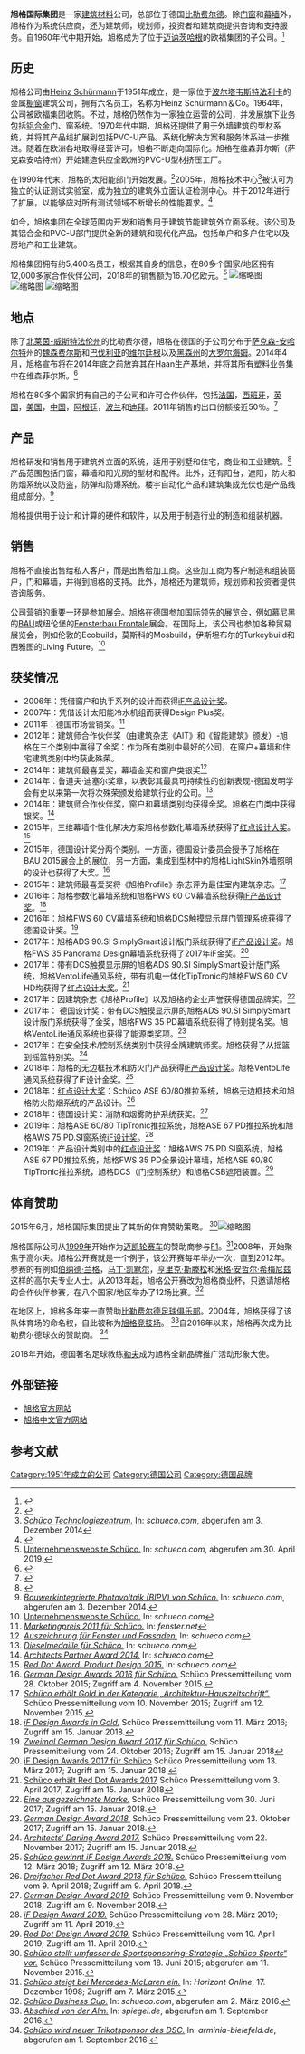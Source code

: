 {{Infobox company
| name = Schüco International KG
| logo = Schüco 2011 logo.svg
| homepage = [http://www.schueco.com/de www.schueco.de]
| type = 有限合伙
| foundation = 1951年
[[德国|德国]][[比勒菲尔德|比勒菲尔德]]
| revenue = 17.5亿欧元（2019）
| num_employees = 5400（2018）
| area_served = 
| key_people = 世界各地
| industry = [[建筑材料|建筑材料]]
}}
'''旭格国际集团'''是一家[[建筑材料|建筑材料]]公司，总部位于德国[[比勒费尔德|比勒费尔德]]。除[[门|门]][[窗|窗]]和[[立面|幕墙]]外，旭格作为系统供应商，还为建筑师，规划师，投资者和建筑商提供咨询和支持服务。自1960年代中期开始，旭格成为了位于[[迈讷茨哈根|迈讷茨哈根]]的欧福集团的子公司。<ref>{{Webarchive|url=http://www.otto-fuchs.com/index.php?id=17}}</ref>

== 历史 ==
旭格公司由[[Heinz_Schürmann_(企业家)|Heinz Schürmann]]于1951年成立，是一家位于[[波尔塔韦斯特法利卡|波尔塔韦斯特法利卡]]的金属[[商店橱窗|橱窗]]建筑公司，拥有六名员工，名称为Heinz Schürmann＆Co。1964年，公司被欧福集团收购。不过，旭格仍然作为一家独立运营的公司，并发展旗下业务包括[[铝合金|铝合金]]门、窗系统。1970年代中期，旭格还提供了用于外墙建筑的型材系统，并将其产品线扩展到包括PVC-U产品。系统化解决方案和服务体系进一步推进。随着在欧洲各地取得经营许可，旭格不断走向国际化。旭格在维森菲尔斯（萨克森安哈特州）开始建造供应全欧洲的PVC-U型材挤压工厂。

在1990年代末，旭格的太阳能部门开始发展。<ref>{{Cite web |url=http://www.schueco.com/web2/de |title=Unternehmenswebsite Schüco |access-date=2020-07-01 |archive-date=2019-11-08 |archive-url=https://web.archive.org/web/20191108104015/https://www.schueco.com/web2/de |dead-url=no }}</ref>2005年，旭格技术中心<ref>[http://www.schueco.com/web2/de/unternehmen/schueco/technologiezentrum ''Schüco Technologiezentrum.''] {{Wayback|url=http://www.schueco.com/web2/de/unternehmen/schueco/technologiezentrum |date=20190411080138 }} In: ''schueco.com'', abgerufen am 3. Dezember 2014</ref>被认可为独立的认证测试实验室，成为独立的建筑外立面认证检测中心。并于2012年进行了扩展，以能够应对所有测试领域不断增长的性能要求。<ref>{{Cite web |url=http://www.portalderwirtschaft.de/pages/pm/?show=181868 |title=存档副本 |access-date=2020-07-01 |archive-date=2020-07-01 |archive-url=https://web.archive.org/web/20200701204819/https://www.portalderwirtschaft.de/pages/pm/?show=181868 |dead-url=no }}</ref>

如今，旭格集团在全球范围内开发和销售用于建筑节能建筑外立面系统。该公司及其铝合金和PVC-U部门提供全新的建筑和现代化产品，包括单户和多户住宅以及房地产和工业建筑。

旭格集团拥有约5,400名员工，根据其自身的信息，在80多个国家/地区拥有12,000多家合作伙伴公司，2018年的销售额为16.70亿欧元。<ref>[http://www.schueco.com/web2/de/unternehmen Unternehmenswebsite Schüco.] {{Wayback|url=http://www.schueco.com/web2/de/unternehmen |date=20190411080107 }} In: ''schueco.com'', abgerufen am 30. April 2019.</ref>
[[File:Unternehmenszentrale_Bielefeld.jpg|缩略图]]
[[File:Schueco_technology_center.jpg|缩略图]]
[[File:Schüco_International_KG.jpg|缩略图]]

== 地点 ==
除了[[北莱茵-威斯特法伦|北莱茵-威斯特法伦州]]的比勒费尔德，旭格在德国的子公司分布于[[萨克森-安哈尔特|萨克森-安哈尔特]]州的[[魏森费尔斯|魏森费尔斯]]和[[巴伐利亚|巴伐利亚]]的[[大罗尔海姆|维尔廷根]]以及[[黑森|黑森州]]的[[大罗尔海姆|大罗尔海姆]]。2014年4月，旭格宣布将在2014年底之前放弃其在Haan生产基地，并将其所有塑料业务集中在维森菲尔斯。<ref>{{Cite web |url=http://www.rp-online.de/nrw/staedte/haan/schueco-verlaesst-haan-ende-2014-aid-1.4169342 |title=rp-online.de |access-date=2020-07-01 |archive-date=2016-09-27 |archive-url=https://web.archive.org/web/20160927063807/http://www.rp-online.de/nrw/staedte/haan/schueco-verlaesst-haan-ende-2014-aid-1.4169342 |dead-url=no }}</ref>

旭格在80多个国家拥有自己的子公司和许可合作伙伴，包括[[法国|法国]]，[[西班牙|西班牙]]，[[英格兰|英国]]，[[美国|美国]]，[[中國|中国]]，[[阿根廷|阿根廷]]，[[波兰|波兰]]和[[杜拜|迪拜]]。2011年销售的出口份额接近50％。<ref>{{Cite web |url=http://www.schueco.com/web2/de/unternehmen |title=Unternehmenswebsite Schüco |access-date=2020-07-01 |archive-date=2019-04-11 |archive-url=https://web.archive.org/web/20190411080107/https://www.schueco.com/web2/de/unternehmen |dead-url=no }}</ref>

== 产品 ==
旭格研发和销售用于建筑外立面的系统，适用于别墅和住宅，商业和工业建筑。<ref>{{Cite web |url=http://www.schueco.com/web2/de/privatkunden/referenzen |title=Referenzobjekte Schüco |access-date=2020-07-01 |archive-date=2019-02-04 |archive-url=https://web.archive.org/web/20190204151729/https://www.schueco.com/web2/de/privatkunden/referenzen |dead-url=no }}</ref>产品范围包括门窗，幕墙和阳光房的型材和配件。此外，还有阳台，遮阳，防火和防烟系统以及防盗，防弹和防爆系统。楼宇自动化产品和建筑集成光伏也是产品线组成部分。<ref>[http://www.schueco.com/web2/de/unternehmen/presse/pressemeldungen/produkt_alu_2014_05_13_bipv ''Bauwerkintegrierte Photovoltaik (BIPV) von Schüco.''] {{Wayback|url=http://www.schueco.com/web2/de/unternehmen/presse/pressemeldungen/produkt_alu_2014_05_13_bipv |date=20180119235343 }} In: ''schueco.com'', abgerufen am 3. Dezember 2014.</ref>

旭格提供用于设计和计算的硬件和软件，以及用于制造行业的制造和组装机器。

== 销售 ==
旭格不直接出售给私人客户，而是出售给加工商。这些加工商为客户制造和组装窗户，门和幕墙，并得到旭格的支持。此外，旭格还为建筑师，规划师和投资者提供咨询服务。

公司[[营销组合|营销]]的重要一环是参加展会。旭格在德国参加国际领先的展览会，例如慕尼黑的[[建设（公平）|BAU]]或纽伦堡的[[窗户建设Frontale|Fensterbau Frontale]]展会。在国际上，该公司也参加各种贸易展览会，例如伦敦的Ecobuild，莫斯科的Mosbuild，伊斯坦布尔的Turkeybuild和西雅图的Living Future。<ref>[http://www.schueco.com/web2/de/unternehmen/schueco/messe Unternehmenswebsite Schüco.] {{Wayback|url=http://www.schueco.com/web2/de/unternehmen/schueco/messe |date=20170702181200 }} In: ''schueco.com''</ref>

== 获奖情况 ==

* 2006年：凭借窗户和执手系列的设计而获得[[IF產品設計獎|iF产品设计奖]]。
* 2007年：凭借设计太阳能冷水机组而获得Design Plus奖。
* 2011年：德国市场营销奖。<ref>[http://www.fenster.net/der-marketingpreis-2011-fuer-schueco-international-kg/ ''Marketingpreis 2011 für Schüco.''] {{Wayback|url=http://www.fenster.net/der-marketingpreis-2011-fuer-schueco-international-kg/ |date=20200701073113 }} In: ''fenster.net''</ref>
* 2012年：建筑师合作伙伴奖（由建筑杂志《AIT》和《智能建筑》颁发）-旭格在三个类别中赢得了金奖：作为所有类别中最好的公司，在窗户+幕墙和住宅建筑类别中均获此殊荣。
* 2014年：建筑师最喜爱奖，幕墙金奖和窗户类银奖<ref>[http://www.schueco.com/web2/de/unternehmen/presse/pressemeldungen/unternehmensnachrichten_2014_11_06_architectsdarling_award ''Auszeichnung für Fenster und Fassaden.''] {{Wayback|url=http://www.schueco.com/web2/de/unternehmen/presse/pressemeldungen/unternehmensnachrichten_2014_11_06_architectsdarling_award |date=20180116004500 }} In: ''schueco.com''</ref>
* 2014年：鲁道夫·迪塞尔奖章，以表彰其最具可持续性的创新表现-德国发明学会有史以来第一次将次殊荣颁发给建筑行业的公司。<ref>[http://www.schueco.com/web2/de/unternehmen/presse/pressemeldungen/unternehmensnachrichten_2014_11_28_dieselmedaillie_innovationspreis ''Dieselmedaille für Schüco.''] {{Wayback|url=http://www.schueco.com/web2/de/unternehmen/presse/pressemeldungen/unternehmensnachrichten_2014_11_28_dieselmedaillie_innovationspreis |date=20190105201038 }} In: ''schueco.com''</ref>
* 2014年：建筑师合作伙伴奖，窗户和幕墙类别均获得金奖。旭格在门类中获得银奖。<ref>[http://www.schueco.com/web2/de/unternehmen/presse/pressemeldungen/unternehmensnachrichten_2015_05_26_APA ''Architects Partner Award 2014.''] {{Wayback|url=http://www.schueco.com/web2/de/unternehmen/presse/pressemeldungen/unternehmensnachrichten_2015_05_26_APA |date=20180310201501 }} In: ''schueco.com''</ref>
* 2015年，三维幕墙个性化解决方案旭格参数化幕墙系统获得了[[紅點設計大獎|红点设计大奖]]。<ref>[http://www.schueco.com/web2/de/unternehmen/presse/pressemeldungen/unternehmensnachrichten_2015_04_7_Red_Dot_Award ''Red Dot Award: Product Design 2015.''] {{Wayback|url=http://www.schueco.com/web2/de/unternehmen/presse/pressemeldungen/unternehmensnachrichten_2015_04_7_Red_Dot_Award |date=20180116004451 }} In: ''schueco.com''</ref>
* 2015年，德国设计奖分两个类别。一方面，德国设计委员会授予了旭格在BAU 2015展会上的展位，另一方面，集成到型材中的旭格LightSkin外墙照明的设计也获得了大奖。<ref>[http://www.schueco.com/web2/de/unternehmen/presse/pressemeldungen/unternehmensnachrichten_2015_10_23_german_design_award ''German Design Awards 2016 für Schüco.''] {{Wayback|url=http://www.schueco.com/web2/de/unternehmen/presse/pressemeldungen/unternehmensnachrichten_2015_10_23_german_design_award |date=20190105201011 }} Schüco Pressemitteilung vom 28. Oktober 2015; Zugriff am 4. November 2015.</ref>
* 2015年：建筑师最喜爱奖将《旭格Profile》杂志评为最佳室内建筑杂志。<ref>[http://www.schueco.com/web2/de/unternehmen/presse/pressemeldungen/unternehmensnachrichten_2015_11_10_architects_darling ''Schüco erhält Gold in der Kategorie „Architektur-Hauszeitschrift“.''] {{Wayback|url=http://www.schueco.com/web2/de/unternehmen/presse/pressemeldungen/unternehmensnachrichten_2015_11_10_architects_darling |date=20160304053514 }} Schüco Pressemitteilung vom 10. November 2015; Zugriff am 12. November 2015.</ref>
* 2016年：旭格参数化幕墙系统和旭格FWS 60 CV幕墙系统获得[[IF產品設計獎|iF产品设计奖]]。<ref>[https://www.schueco.com/web2/de/unternehmen/presse/pressemeldungen/unternehmensnachrichten_2016_03_11_if_design_award ''iF Design Awards in Gold.''] {{Wayback|url=https://www.schueco.com/web2/de/unternehmen/presse/pressemeldungen/unternehmensnachrichten_2016_03_11_if_design_award |date=20180115185121 }} Schüco Pressemitteilung vom 11. März 2016; Zugriff am 15. Januar 2018.</ref>
* 2016年：旭格FWS 60 CV幕墙系统和旭格DCS触摸显示屏门管理系统获得了德国设计奖。<ref>[https://www.schueco.com/web2/de/unternehmen/presse/pressemeldungen/unternehmensnachrichten_2016_10_24_GermanDesignAward2017 ''Zweimal German Design Award 2017 für Schüco.''] {{Wayback|url=https://www.schueco.com/web2/de/unternehmen/presse/pressemeldungen/unternehmensnachrichten_2016_10_24_GermanDesignAward2017 |date=20180115190838 }} Schüco Pressemitteilung vom 24. Oktober 2016; Zugriff am 15. Januar 2018</ref>
* 2017年：旭格ADS 90.SI SimplySmart设计版门系统获得了[[IF產品設計獎|iF产品设计奖]]。旭格FWS 35 Panorama Design幕墙系统获得了2017年iF金奖。<ref>[https://www.schueco.com/web2/de/unternehmen/presse/pressemeldungen/unternehmensnachrichten_2017_3_13_if_design_award iF Design Awards 2017 für Schüco] {{Wayback|url=https://www.schueco.com/web2/de/unternehmen/presse/pressemeldungen/unternehmensnachrichten_2017_3_13_if_design_award |date=20180115190843 }} Schüco Pressemitteilung vom 13. März 2017; Zugriff am 15. Januar 2018.</ref>
* 2017年：带有DCS触摸显示屏的旭格ADS 90.SI SimplySmart设计版门系统，旭格VentoLife通风系统，带有机电一体化TipTronic的旭格FWS 60 CV HD均获得了[[紅點設計大獎|红点设计大奖]]。<ref>[https://www.schueco.com/web2/de/unternehmen/presse/pressemeldungen/unternehmensnachrichten_2017_04_red_dot_award Schüco erhält Red Dot Awards 2017] {{Wayback|url=https://www.schueco.com/web2/de/unternehmen/presse/pressemeldungen/unternehmensnachrichten_2017_04_red_dot_award |date=20190105043155 }} Schüco Pressemitteilung vom 3. April 2017; Zugriff am 15. Januar 2018</ref>
* 2017年：因建筑杂志《旭格Profile》以及旭格的企业声誉获得德国品牌奖。<ref>[https://www.schueco.com/web2/de/unternehmen/presse/pressemeldungen/unternehmensnachrichten_2017_06_german_brand_award ''Eine ausgezeichnete Marke.''] {{Wayback|url=https://www.schueco.com/web2/de/unternehmen/presse/pressemeldungen/unternehmensnachrichten_2017_06_german_brand_award |date=20180115185434 }} Schüco Pressemitteilung vom 30. Juni 2017; Zugriff am 15. Januar 2018.</ref>
* 2017年： 德国设计奖：带有DCS触摸显示屏的旭格ADS 90.SI SimplySmart设计版门系统获得了金奖，旭格FWS 35 PD幕墙系统获得了特别提名奖。旭格VentoLife通风系统也获得了能源类奖项。<ref>[https://www.schueco.com/web2/de/unternehmen/presse/pressemeldungen/unternehmensnachrichten_2017_10_german_design_award_2018 ''German Design Award 2018.''] {{Wayback|url=https://www.schueco.com/web2/de/unternehmen/presse/pressemeldungen/unternehmensnachrichten_2017_10_german_design_award_2018 |date=20180115190840 }} Schüco Pressemitteilung vom 23. Oktober 2017; Zugriff am 15. Januar 2018.</ref>
* 2017年：在安全技术/控制系统类别中获得金牌建筑师奖。旭格获得了从摇篮到摇篮特别奖。<ref>[https://www.schueco.com/web2/de/unternehmen/presse/pressemeldungen/unternehmensnachrichten_2017_11_architects_darling_award_2017 ''Architects‘ Darling Award 2017.''] {{Wayback|url=https://www.schueco.com/web2/de/unternehmen/presse/pressemeldungen/unternehmensnachrichten_2017_11_architects_darling_award_2017 |date=20180115185158 }} Schüco Pressemitteilung vom 22. November 2017; Zugriff am 15. Januar 2018.</ref>
* 2018年：旭格的无边框技术和防火门产品获得[[IF產品設計獎|iF产品设计奖]]。旭格VentoLife通风系统获得了iF设计金奖。<ref>[https://www.schueco.com/web2/de/unternehmen/presse/pressemeldungen/unternehmensnachrichten_2018_03_ifdesignaward ''Schüco gewinnt iF Design Awards 2018.''] Schüco Pressemitteilung vom 12. März 2018; Zugriff am 12. März 2018.</ref>
* 2018年：[[紅點設計大獎|红点设计大奖]]：Schüco ASE 60/80推拉系统，旭格无边框技术和旭格防火防烟系统的产品设计。<ref>[https://www.schueco.com/web2/de/unternehmen/presse/pressemeldungen/unternehmensnachrichten_2018_04_reddotaward ''Dreifacher Red Dot Award 2018 für Schüco.''] {{Wayback|url=https://www.schueco.com/web2/de/unternehmen/presse/pressemeldungen/unternehmensnachrichten_2018_04_reddotaward |date=20181021151533 }} Schüco Pressemitteilung vom 9. April 2018; Zugriff am 9. April 2018.</ref>
* 2018年：德国设计奖：消防和烟雾防护系统获奖。<ref>[https://www.schueco.com/web2/de/unternehmen/presse/pressemeldungen/unternehmensnachrichten_2018_11_germandesignaward2019 ''German Design Award 2019.''] {{Wayback|url=https://www.schueco.com/web2/de/unternehmen/presse/pressemeldungen/unternehmensnachrichten_2018_11_germandesignaward2019 |date=20181109234554 }} Schüco Pressemitteilung vom 9. November 2018; Zugriff am 9. November 2018.</ref>
* 2019年：旭格ASE 60/80 TipTronic推拉系统，旭格ASE 67 PD推拉系统和旭格AWS 75 PD.SI窗系统[[IF產品設計獎|iF设计奖]]。<ref>[https://www.schueco.com/web2/de/unternehmen/presse/pressemeldungen/unternehmensnachrichten_2019_03_if_design_award_2019 ''iF Design Award 2019.''] {{Wayback|url=https://www.schueco.com/web2/de/unternehmen/presse/pressemeldungen/unternehmensnachrichten_2019_03_if_design_award_2019 |date=20190411080058 }} Schüco Pressemitteilung vom 28. März 2019; Zugriff am 11. April 2019.</ref>
* 2019年：产品设计类别中的[[紅點設計大獎|红点设计奖]]：旭格AWS 75 PD.SI窗系统，旭格ASE 67 PD推拉系统，旭格FWS 35 PD全景设计幕墙，旭格ASE 60/80 TipTronic推拉系统，旭格DCS（门控制系统）和旭格CSB遮阳装置。<ref>[https://www.schueco.com/web2/de/unternehmen/presse/pressemeldungen/unternehmensnachrichten_2019_04_red_dot_design_award ''Red Dot Design Award 2019.''] {{Wayback|url=https://www.schueco.com/web2/de/unternehmen/presse/pressemeldungen/unternehmensnachrichten_2019_04_red_dot_design_award |date=20190411080057 }} Schüco Pressemitteilung vom 10. April 2019; Zugriff am 11. April 2019.</ref>

== 体育赞助 ==
2015年6月，旭格国际集团提出了其新的体育赞助策略。 <ref>[http://www.schueco.com/web2/de/unternehmen/presse/pressemeldungen/schueco_sports_2015_06_18_schueco_sports_sponsoringstrategie ''Schüco stellt umfassende Sportsponsoring-Strategie „Schüco Sports“ vor.''] {{Wayback|url=http://www.schueco.com/web2/de/unternehmen/presse/pressemeldungen/schueco_sports_2015_06_18_schueco_sports_sponsoringstrategie |date=20180119235441 }} Schüco Pressemitteilung vom 18. Juni 2015; abgerufen am 11. November 2015.</ref>[[File:Bielefeld_SchücoArena.jpg|缩略图]]

旭格国际公司从[[1999年世界一級方程式錦標賽|1999年]]开始作为[[邁凱倫車隊|迈凯轮赛车]]的赞助商参与[[一级方程式赛车|F1]]。<ref>[http://www.horizont.net/marketing/nachrichten/-Schueco-steigt-bei-Mercedes-McLaren-ein-10873 ''Schüco steigt bei Mercedes-McLaren ein.''] {{Wayback|url=http://www.horizont.net/marketing/nachrichten/-Schueco-steigt-bei-Mercedes-McLaren-ein-10873 |date=20200703034919 }} In: ''Horizont Online'', 17. Dezember 1998; Zugriff am 7. März 2015.</ref>2008年，开始聚焦于高尔夫。旭格公开赛就是一个例子，该公开赛每年举办一次，直到2012年。参赛的有例如[[伯納德·蘭格|伯纳德·兰格]]，[[馬丁·凱默爾|马丁·凯默尔]]，[[亨里克·斯滕松|亨里克·斯滕松]]和[[米格·安哲爾·希梅尼茲|米格·安哲尔·希梅尼兹]]这样的高尔夫专业人士。从2013年起，旭格公开赛改为旭格商业杯，只邀请旭格的合作伙伴参赛，在八个国家/地区举办了12场比赛。<ref>[http://www.schueco.com/web2/de/unternehmen/presse/pressemeldungen/schueco_sports_golf_2013_05_27_tunierserie ''Schüco Business Cup.''] {{Wayback|url=http://www.schueco.com/web2/de/unternehmen/presse/pressemeldungen/schueco_sports_golf_2013_05_27_tunierserie |date=20170711190727 }} In: ''schueco.com'', abgerufen am 2. März 2016.</ref>

在地区上，旭格多年来一直赞助[[比勒費爾德阿米尼亞德國體育會|比勒费尔德足球俱乐部]]。2004年，旭格获得了该队体育场的命名权，自此被称为[[旭格競技場|旭格竞技场]]。 <ref>[http://www.spiegel.de/sport/fussball/arminia-bielefeld-abschied-von-der-alm-a-281671.html ''Abschied von der Alm.''] {{Wayback|url=http://www.spiegel.de/sport/fussball/arminia-bielefeld-abschied-von-der-alm-a-281671.html |date=20160918225002 }} In: ''spiegel.de'', abgerufen am 1. September 2016.</ref>自2016年以来，旭格再次成为比勒费尔德球衣的赞助商。 <ref>[http://www.arminia-bielefeld.de/2016/04/22/schueco-wird-neuer-trikotsponsor-des-dsc/ ''Schüco wird neuer Trikotsponsor des DSC.''] {{Wayback|url=http://www.arminia-bielefeld.de/2016/04/22/schueco-wird-neuer-trikotsponsor-des-dsc/ |date=20200703144902 }} In: ''arminia-bielefeld.de'', abgerufen am 1. September 2016.</ref>

2018年开始，德国著名足球教练[[约阿希姆·勒夫|勒夫]]成为旭格全新品牌推广活动形象大使。

== 外部链接 ==

* [http://www.schueco.de/ 旭格官方网站] {{Wayback|url=http://www.schueco.de/ |date=20081106040820 }} 
* [https://www.schueco.com/web2/cn 旭格中文官方网站] {{Wayback|url=https://www.schueco.com/web2/cn |date=20201201172712 }}

== 参考文献 ==
<references responsive="" />

[[Category:1951年成立的公司|Category:1951年成立的公司]]
[[Category:德国公司|Category:德国公司]]
[[Category:德国品牌|Category:德国品牌]]